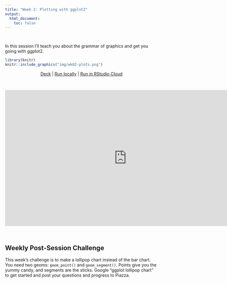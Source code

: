 ```yaml
---
title: "Week 2: Plotting with ggplot2"
output:
  html_document:
    toc: false
---
```


<br>

In this session I'll teach you about the grammar of graphics and get you going with ggplot2.

```r
library(knitr)
knitr::include_graphics("img/wk02-plots.png")
```


<center>

[Deck](decks/w02_deck.html) | [Run locally](https://github.com/ericpgreen/ieat-covid2020/blob/master/assignments/wk02.Rmd) | [Run in RStudio Cloud](https://rstudio.cloud/spaces/58787/join?access_code=OjiTdrJW4vnSj64sECi3NsIQw1Dwdvow0JHK7KJW)

<br>

<iframe width="800" height="450" src="https://www.youtube.com/embed/uAcny-EHDPA" frameborder="0" allow="accelerometer; autoplay; encrypted-media; gyroscope; picture-in-picture" allowfullscreen></iframe>

</center>

<br>

## Weekly Post-Session Challenge

This week's challenge is to make a lollipop chart instead of the bar chart. You need two geoms: `geom_point()` and `geom_segment()`. Points give you the yummy candy, and segments are the sticks. Google "ggplot lollipop chart" to get started and post your questions and progress to Piazza.
